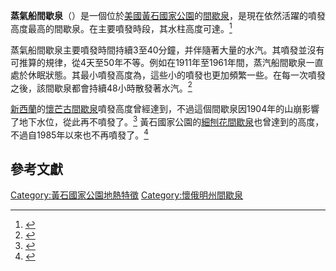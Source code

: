 {{Infobox hot spring
| name = 蒸氣船間歇泉
| photo = steamboatgeyser1.jpg
| photo_width =
| photo_caption =一次大噴發
| name_origin =
| location = [[美國|美國]]，[[懷俄明州|懷俄明州]]，[[帕克縣_(懷俄明州)|帕克縣]]<br />
[[黃石國家公園|黃石國家公園]]，諾里斯間歇泉盆地
| lat_d = 44.7236795
| long_d = -110.7031823
| coords_ref = <ref name="rcn">{{cite rcn |6268 |Steamboat Geyser}}</ref>
| elevation = {{convert|7598|ft|m}} <ref>{{cite gnis |1953490 |Steamboat Geyser}}</ref>
| type = 錐形間歇泉
| height = {{convert|10|ft|m}} 至 {{convert|300|ft|m}}
| duration = 3至40分鐘
| frequency = 無規律
| discharge =
| temperature = {{convert|71.3|C|F}}，1998-06-26 <ref name="rcn" />
| depth =
| map = NorrisGeyserBasinSteamboat.JPG
| map_caption = 諾里斯間歇泉盆地
| map_width =
}}

'''蒸氣船間歇泉'''（{{lang-en|'''Steamboat Geyser'''}}）是一個位於[[美國|美國]][[黃石國家公園|黃石國家公園]]的[[間歇泉|間歇泉]]，是現在依然活躍的噴發高度最高的間歇泉。在主要噴發時段，其水柱高度可達{{convert|90|m|ft}}。<ref>{{cite book |first=T. Scott |last=Bryan |title=The Geysers of Yellowstone |edition=3rd Edition |publisher=University Press of Colorado |isbn=0-87081-365-X|date=May 1995}}</ref>

蒸氣船間歇泉主要噴發時間持續3至40分鐘，并伴隨著大量的水汽。其噴發並沒有可推算的規律，從4天至50年不等。例如在1911年至1961年間，蒸汽船間歇泉一直處於休眠狀態。其最小噴發高度為{{convert|3|-|5|m|ft}}，這些小的噴發也更加頻繁一些。在每一次噴發之後，該間歇泉都會持續48小時散發著水汽。<ref>{{cite web |url=http://www.nps.gov/yell/photosmultimedia/norris-tour-steamboat-geyser.htm |title=Steamboat Geyser |publisher=National Park Service |access-date=2013-06-22 |archive-date=2015-02-15 |archive-url=https://web.archive.org/web/20150215002643/http://www.nps.gov/yell/photosmultimedia/norris-tour-steamboat-geyser.htm |dead-url=no }}</ref>

[[新西蘭|新西蘭]]的[[懷芒古間歇泉|懷芒古間歇泉]]噴發高度曾經達到{{convert|1600|ft}}，不過這個間歇泉因1904年的山崩影響了地下水位，從此再不噴發了。<ref>{{cite web |last=Jones |first=Gregory L. |url=http://www.wyojones.com/tall.htm |title=Tall Geysers |publisher=WyoJones' Geyser Pages |accessdate=May 24, 2006 |archive-date=2009-04-14 |archive-url=https://www.webcitation.org/5g2K2e01J?url=http://www.wyojones.com/tall.htm |dead-url=yes }}</ref> 黃石國家公園的[[細刨花間歇泉|細刨花間歇泉]]也曾達到{{convert|300|ft}}的高度，不過自1985年以來也不再噴發了。<ref name=GOSA>{{cite web |url=http://geyserstudy.org/geyser.aspx?pGeyserNo=EXCELSIOR |title=Excelsior Geyser |publisher=Geyser Observation and Study Association (GOSA) |access-date=2013-06-22 |archive-url=https://web.archive.org/web/20140407063941/http://geyserstudy.org/geyser.aspx?pGeyserNo=EXCELSIOR |archive-date=2014-04-07 |dead-url=yes }}</ref>

== 參考文獻==
{{commons category|Steamboat Geyser}}
{{reflist}}

[[Category:黃石國家公園地熱特徵|Category:黃石國家公園地熱特徵]]
[[Category:懷俄明州間歇泉|Category:懷俄明州間歇泉]]